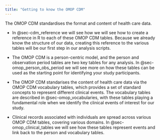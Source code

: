 ```yaml
---
title: "Getting to know the OMOP CDM"
---
```


The OMOP CDM standardises the format and content of health care data.

-   In @sec-cdm_reference we will see how we will see how to create a reference in R to each of these OMOP CDM tables. Because we already know the structure of our data, creating this reference to the various tables will be our first step in our analysis scripts.

-   The OMOP CDM is a person-centric model, and the person and observation period tables are two key tables for any analysis. In @sec-omop_person_obs_period we will see more on how these tables can be used as the starting point for identifying your study participants.

-   The OMOP CDM standarises the content of health care data via the OMOP CDM vocabulary tables, which provides a set of standard concepts to represent different clinical events. The vocabulary tables are described in @sec-omop_vocabularies, with these tables playing a fundamental role when we identify the clinical events of interest for our study.

-   Clinical records associated with individuals are spread across various OMOP CDM tables, covering various domains. In @sec-omop_clinical_tables we will see how these tables represent events and link back to the person and vocabulary tables.
